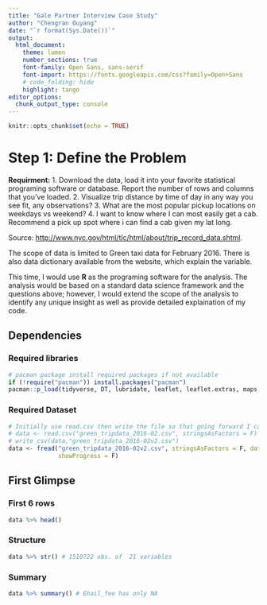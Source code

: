 ```yaml
---
title: "Gale Partner Interview Case Study"
author: "Chengran Ouyang"
date: "`r format(Sys.Date())`"
output:
  html_document:
    theme: lumen
    number_sections: true
    font-family: Open Sans, sans-serif
    font-import: https://fonts.googleapis.com/css?family=Open+Sans
    # code_folding: hide
    highlight: tango
editor_options: 
  chunk_output_type: console
---
```


```r
knitr::opts_chunk$set(echo = TRUE)
```

# Step 1: Define the Problem
**Requirment:**
1. Download the data, load it into your favorite statistical programing software or database.
Report the number of rows and columns that you've loaded.
2. Visualize trip distance by time of day in any way you see fit, any observations?
3. What are the most popular pickup locations on weekdays vs weekend?
4. I want to know where I can most easily get a cab. Recommend a pick up spot where i can
find a cab given my lat long.

Source: <http://www.nyc.gov/html/tlc/html/about/trip_record_data.shtml>.

The scope of data is limited to Green taxi data for February 2016. There is also data dictionary available from the website, which explain the variable.

This time, I would use **R** as the programing software for the analysis. The analysis would be based on a standard data science framework and the questions above; however, I would extend the scope of the analysis to identify any unique insight as well as provide detailed explaination of my code.

## Dependencies {.tabset}
### Required libraries

```r
# pacman package install required packages if not available 
if (!require("pacman")) install.packages("pacman") 
pacman::p_load(tidyverse, DT, lubridate, leaflet, leaflet.extras, maps, data.table, ggthemes)
```

### Required Dataset

```r
# Initially use read.csv then write the file so that going forward I can use fread
# data <- read.csv("green_tripdata_2016-02.csv", stringsAsFactors = F)
# write_csv(data,"green_tripdata_2016-02v2.csv")
data <- fread("green_tripdata_2016-02v2.csv", stringsAsFactors = F, data.table = FALSE, na.strings=c("NA","NaN","?", ""),
              showProgress = F)
```

## First Glimpse {.tabset}
### First 6 rows

```r
data %>% head()
```

### Structure

```r
data %>% str() # 1510722 obs. of  21 variables
```

### Summary

```r
data %>% summary() # Ehail_fee has only NA
```

